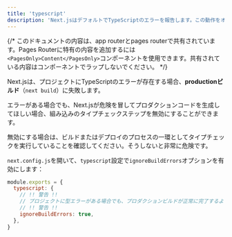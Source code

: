 ```yaml
---
title: 'typescript'
description: 'Next.jsはデフォルトでTypeScriptのエラーを報告します。この動作をオプトアウトする方法を学びましょう。'
---
```


{/* このドキュメントの内容は、app routerとpages routerで共有されています。Pages Routerに特有の内容を追加するには`<PagesOnly>Content</PagesOnly>`コンポーネントを使用できます。共有されている内容はコンポーネントでラップしないでください。 */}

Next.jsは、プロジェクトにTypeScriptのエラーが存在する場合、**productionビルド**（`next build`）に失敗します。

エラーがある場合でも、Next.jsが危険を冒してプロダクションコードを生成してほしい場合、組み込みのタイプチェックステップを無効にすることができます。

無効にする場合は、ビルドまたはデプロイのプロセスの一環としてタイプチェックを実行していることを確認してください。そうしないと非常に危険です。

`next.config.js`を開いて、`typescript`設定で`ignoreBuildErrors`オプションを有効にします：

```js title="next.config.js"
module.exports = {
  typescript: {
    // !! 警告 !!
    // プロジェクトに型エラーがある場合でも、プロダクションビルドが正常に完了するように危険を冒します。
    // !! 警告 !!
    ignoreBuildErrors: true,
  },
}
```
